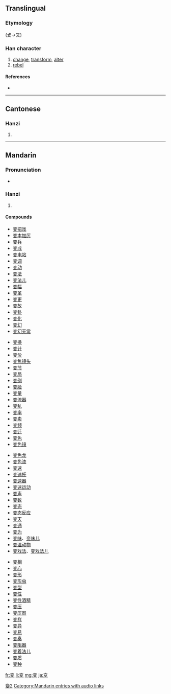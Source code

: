 {{also|變|変}}
==Translingual==

===Etymology===
{{Han simp|變|f=䜌|t=亦}} (攴→又)

===Han character===
{{Han char|rn=29|rad=又|as=06|sn=8|four=|canj=卜金水 (YCE)}}

# [[change]], [[transform]], [[alter]]
# [[rebel]]

====References====
* {{Han ref|kx=0166.071|hdz=10397.010|uh=53D8|ud=21464}}

----

==Cantonese==

===Hanzi===
{{yue-hanzi|jyut=|y=bin3|tra=變}}

# {{defn|Cantonese}}

----

==Mandarin==

===Pronunciation===
* {{audio|zh-biàn.ogg|audio}}

===Hanzi===
{{cmn-hanzi|tra=變|pin=[[biàn]] ([[bian4]])|wg=pien<sup>4</sup>}}

# {{defn|Mandarin}}

====Compounds====
{{top4}}
* [[变把戏]]
* [[变本加厉]]
* [[变兵]]
* [[变成]]
* [[变电站]]
* [[变调]]
* [[变动]]
* [[变法]]
* [[变法儿]]
* [[变幅]]
* [[变革]]
* [[变更]]
* [[变故]]
* [[变卦]]
* [[变化]]
* [[变幻]]
* [[变幻无常]]
{{mid4}}
* [[变换]]
* [[变计]]
* [[变价]]
* [[变焦镜头]]
* [[变节]]
* [[变局]]
* [[变例]]
* [[变脸]]
* [[变量]]
* [[变流器]]
* [[变乱]]
* [[变率]]
* [[变卖]]
* [[变频]]
* [[变迁]]
* [[变色]]
* [[变色镜]]
{{mid4}}
* [[变色龙]]
* [[变色漆]]
* [[变速]]
* [[变速杆]]
* [[变速器]]
* [[变速运动]]
* [[变声]]
* [[变数]]
* [[变态]]
* [[变态反应]]
* [[变天]]
* [[变通]]
* [[变为]]
* [[变味]]、[[变味儿]]
* [[变温动物]]
* [[变戏法]]、[[变戏法儿]]
{{mid4}}
* [[变相]]
* [[变心]]
* [[变形]]
* [[变形虫]]
* [[变型]]
* [[变性]]
* [[变性酒精]]
* [[变压]]
* [[变压器]]
* [[变样]]
* [[变异]]
* [[变易]]
* [[变奏]]
* [[变阻器]]
* [[变着法儿]]
* [[变质]]
* [[变种]]
{{bottom}}

[[Category:CJKV characters simplified differently in Japan and China|變2]]
[[Category:Mandarin entries with audio links]]

[[fr:变]]
[[li:变]]
[[mg:变]]
[[ja:变]]